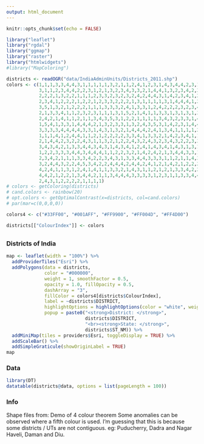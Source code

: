 ```yaml
---
output: html_document
---
```


<style>
    body .main-container {
        max-width: 100%;
        padding: 0;
        margin: 0;
    }
</style>

```r
knitr::opts_chunk$set(echo = FALSE)
```


```r
library("leaflet")
library("rgdal")
library("ggmap")
library("raster")
library("htmlwidgets")
#library("MapColoring")

districts <- readOGR("data/IndiaAdminUnits/Districts_2011.shp")
colors <- c(1,1,1,3,3,4,4,3,1,1,1,1,1,3,2,1,1,2,4,1,2,3,1,4,3,4,4,2,3,1,3,2,3,4,3,2,1,
            3,1,1,2,3,4,4,2,2,3,1,2,1,3,2,3,4,3,3,2,1,4,4,1,3,2,3,4,2,3,5,2,3,1,2,4,3,
            2,2,2,1,3,2,2,1,1,1,2,3,3,2,3,2,3,2,4,2,4,4,3,1,4,2,3,4,1,2,3,3,3,3,2,3,2,
            2,3,4,1,2,2,2,1,2,2,1,2,3,3,2,2,2,1,3,1,1,1,1,3,1,4,4,4,1,2,3,3,1,4,4,2,3,
            3,5,1,3,2,1,2,2,2,1,1,1,3,3,3,2,4,1,3,3,1,2,4,2,2,2,3,2,3,4,1,4,3,2,3,1,5,
            2,1,3,3,4,1,1,2,3,2,3,1,1,1,3,1,5,2,1,4,1,1,3,3,1,3,1,3,1,3,2,2,3,2,4,2,4,
            2,4,2,1,4,1,1,2,1,1,3,4,3,5,3,1,2,2,1,1,1,1,3,4,3,2,3,3,1,4,2,1,2,4,1,2,3,
            1,5,4,1,3,3,1,4,4,4,2,1,3,2,3,3,1,3,2,4,3,5,3,1,4,2,3,1,4,4,3,4,4,4,3,4,1,
            3,3,3,3,4,4,4,4,3,3,1,4,3,1,3,2,1,4,4,4,2,4,1,3,4,1,1,1,1,2,4,4,2,1,2,1,3,
            1,1,1,4,1,2,4,4,1,1,2,1,2,2,2,2,3,3,4,1,3,3,2,1,4,2,3,4,1,1,2,4,1,3,2,3,4,
            2,1,4,4,2,3,2,2,4,3,1,1,3,2,1,2,2,4,3,2,4,3,2,3,4,3,2,2,3,3,4,1,2,2,1,2,4,
            3,4,3,4,2,1,3,3,4,4,3,4,3,1,4,3,4,1,2,4,1,4,3,4,1,4,3,1,3,1,1,2,2,2,2,4,2,
            1,2,2,3,3,3,4,4,3,4,4,4,1,1,2,2,3,2,1,4,2,4,2,1,3,4,4,3,3,1,2,4,3,4,1,4,3,
            2,3,4,2,1,1,1,3,3,4,2,2,3,4,3,1,3,3,4,4,3,3,3,1,1,2,1,1,4,3,4,1,1,3,1,1,3,
            3,2,4,4,3,2,2,4,5,3,4,2,2,4,4,4,2,4,4,2,4,1,2,1,4,2,1,2,2,2,2,2,1,1,2,1,3,
            4,2,4,1,1,3,1,2,4,1,4,1,1,3,3,2,1,4,3,1,1,2,1,2,1,3,3,4,2,2,2,2,4,4,2,4,4,
            4,4,2,1,2,2,1,3,4,4,2,1,1,3,4,4,4,3,3,3,3,1,2,3,1,1,3,3,4,4,2,1,4,4,3,3,4,
            2,4,3,1,2,2,2,2,1,1,1,1)
# colors <- getColoring(districts)
# cand.colors <- rainbow(20)
# opt.colors <- getOptimalContrast(x=districts, col=cand.colors)
# par(mar=c(0,0,0,0))

colors4 <- c("#33FF00", "#001AFF", "#FF9900", "#FF004D", "#FF4D00")

districts[["ColourIndex"]] <- colors
```

## {.tabset}
### Districts of India

```r
map <- leaflet(width = "100%") %>% 
  addProviderTiles("Esri") %>% 
  addPolygons(data = districts, 
              color = "#000000", 
              weight = 1, smoothFactor = 0.5,
              opacity = 1.0, fillOpacity = 0.5,
              dashArray = "3",
              fillColor = colors4[districts$ColourIndex],
              label = ~districts$DISTRICT,
              highlightOptions = highlightOptions(color = "white", weight = 2),
              popup = paste0("<strong>District: </strong>",
                             districts$DISTRICT,
                             "<br><strong>State: </strong>",
                             districts$ST_NM)) %>%
  addMiniMap(tiles = providers$Esri, toggleDisplay = TRUE) %>% 
  addScaleBar() %>%
  addSimpleGraticule(showOriginLabel = TRUE)
map
```

### Data

```r
library(DT)
datatable(districts@data, options = list(pageLength = 100))
```

### Info

Shape files from:
Demo of 4 colour theorem
Some anomalies can be observed where a fifth colour is used. I'm guessing that this is because some districts / UTs are not contiguous. eg: Puducherry, Dadra and Nagar Haveli, Daman and Diu.